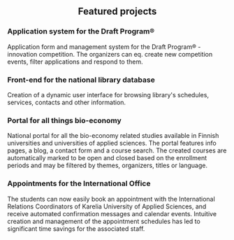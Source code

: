 <h2 className="projects-title" style="text-align: center;"> Featured projects</h2>
<ProjectCard link="https://register.draftprogram.com/" bg="">
    <h3>Application system for the Draft Program®</h3>
    <p>
        Application form and management system for the Draft Program® -innovation competition. The organizers can eq. create new competition events, filter applications and respond to them.
    </p>
</ProjectCard>

<ProjectCard link="https://keskikirjastot.fi/web/arena/kirjastot" bg="">
    <h3>Front-end for the national library database</h3>
    <p>
        Creation of a dynamic user interface for browsing library's schedules, services, contacts and other information.
    </p>
</ProjectCard>

<ProjectCard link="https://biotalousosaaja.karelia.fi/en/" bg="">
    <h3>Portal for all things bio-economy</h3>
    <p>
        National portal for all the bio-economy related studies available in Finnish universities and universities of applied sciences.
        The portal features info pages,  a blog, a contact form and a course search. The created courses are automatically marked to be open and closed based on the enrollment periods and may be filtered by themes, organizers, titles or language.
    </p>
</ProjectCard>


<ProjectCard link="https://web.karelia.fi/international-office-reservation/" bg="">
    <h3>Appointments for the International Office</h3>
    <p>
        The students can now easily  book an appointment with the International Relations Coordinators of Karelia University of Applied Sciences, and receive automated confirmation messages and calendar events. Intuitive creation and management of the appointment schedules has led to significant time savings for the associated staff.
    </p>
</ProjectCard>
